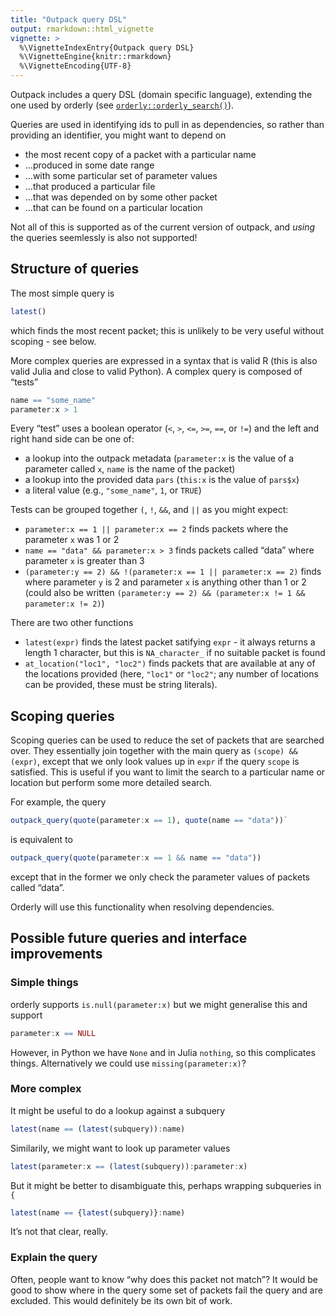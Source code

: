 ```yaml
---
title: "Outpack query DSL"
output: rmarkdown::html_vignette
vignette: >
  %\VignetteIndexEntry{Outpack query DSL}
  %\VignetteEngine{knitr::rmarkdown}
  %\VignetteEncoding{UTF-8}
---
```


Outpack includes a query DSL (domain specific language), extending the one used by orderly (see [`orderly::orderly_search()`](https://www.vaccineimpact.org/orderly/reference/orderly_search.html)).

Queries are used in identifying ids to pull in as dependencies, so rather than providing an identifier, you might want to depend on

* the most recent copy of a packet with a particular name
* ...produced in some date range
* ...with some particular set of parameter values
* ...that produced a particular file
* ...that was depended on by some other packet
* ...that can be found on a particular location

Not all of this is supported as of the current version of outpack, and *using* the queries seemlessly is also not supported!

## Structure of queries

The most simple query is

```r
latest()
```

which finds the most recent packet; this is unlikely to be very useful without scoping - see below.

More complex queries are expressed in a syntax that is valid R (this is also valid Julia and close to valid Python).  A complex query is composed of "tests"

```r
name == "some_name"
parameter:x > 1
```

Every "test" uses a boolean operator (`<`, `>`, `<=`, `>=`, `==`, or `!=`) and the left and right hand side can be one of:

* a lookup into the outpack metadata (`parameter:x` is the value of a parameter called `x`, `name` is the name of the packet)
* a lookup into the provided data `pars` (`this:x` is the value of `pars$x`)
* a literal value (e.g., `"some_name"`, `1`, or `TRUE`)

Tests can be grouped together `(`, `!`, `&&`, and `||` as you might expect:

* `parameter:x == 1 || parameter:x == 2` finds packets where the parameter `x` was 1 or 2
* `name == "data" && parameter:x > 3` finds packets called "data" where parameter `x` is greater than 3
* `(parameter:y == 2) && !(parameter:x == 1 || parameter:x == 2)` finds where parameter `y` is 2 and parameter `x` is anything other than 1 or 2 (could also be written `(parameter:y == 2) && (parameter:x != 1 && parameter:x != 2)`)

There are two other functions

* `latest(expr)` finds the latest packet satifying `expr` - it always returns a length 1 character, but this is `NA_character_` if no suitable packet is found
* `at_location("loc1", "loc2")` finds packets that are available at any of the locations provided (here, `"loc1"` or `"loc2"`; any number of locations can be provided, these must be string literals).

## Scoping queries

Scoping queries can be used to reduce the set of packets that are searched over. They essentially join together with the main query as `(scope) && (expr)`, except that we only look values up in `expr` if the query `scope` is satisfied. This is useful if you want to limit the search to a particular name or location but perform some more detailed search.

For example, the query

```r
outpack_query(quote(parameter:x == 1), quote(name == "data"))`
```

is equivalent to

```r
outpack_query(quote(parameter:x == 1 && name == "data"))
```

except that in the former we only check the parameter values of packets called "data".

Orderly will use this functionality when resolving dependencies.

## Possible future queries and interface improvements

### Simple things

orderly supports `is.null(parameter:x)` but we might generalise this and support

```r
parameter:x == NULL
```

However, in Python we have `None` and in Julia `nothing`, so this complicates things. Alternatively we could use `missing(parameter:x)`?

### More complex

It might be useful to do a lookup against a subquery

```r
latest(name == (latest(subquery)):name)
```

Similarily, we might want to look up parameter values

```r
latest(parameter:x == (latest(subquery)):parameter:x)
```

But it might be better to disambiguate this, perhaps wrapping subqueries in `{`

```r
latest(name == {latest(subquery)}:name)
```

It's not that clear, really.

### Explain the query

Often, people want to know "why does this packet not match"?  It would be good to show where in the query some set of packets fail the query and are excluded. This would definitely be its own bit of work.
